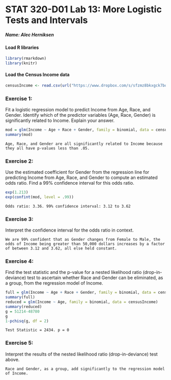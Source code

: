 <!-- INSTRUCTION: This is the template you will use to type up your responses to the exercises. To produce a document that you can print out and turn in just click on Knit HTML above. All you need to do to complete the lab is to type up your BRIEF answers and the R code (when necessary) in the spaces provided below. -->

STAT 320-D01 Lab 13: More Logistic Tests and Intervals
========================================================

##### Name: Alec Herniksen


#### Load R libraries
```{r warning=FALSE, message=FALSE}
library(rmarkdown)
library(knitr)
```


#### Load the Census Income data
```{r}
censusIncome <- read.csv(url("https://www.dropbox.com/s/sfzmz8bkxgck7bo/censusIncome.csv?dl=1"))
```


### Exercise 1:
Fit a logistic regression model to predict Income from Age, Race, and Gender. Identify which of the predictor variables (Age, Race, Gender) is significantly related to Income. Explain your answer.
```{r}
mod = glm(Income ~ Age + Race + Gender, family = binomial, data = censusIncome)
summary(mod)
```
```
Age, Race, and Gender are all significantly related to Income because they all have p-values less than .05.
```


### Exercise 2:
Use the estimated coefficient for Gender from the regression line for predicting Income from Age, Race, and Gender to compute an estimated odds ratio. Find a 99% confidence interval for this odds ratio.
```{r}
exp(1.213)
exp(confint(mod, level = .99))
```
```
Odds ratio: 3.36. 99% confidence interval: 3.12 to 3.62
```

### Exercise 3:
Interpret the confidence interval for the odds ratio in context.
```
We are 99% confident that as Gender changes from Female to Male, the odds of Income being greater than 50,000 dollars increases by a factor of between 3.12 and 3.62, all else held constant.
```


### Exercise 4:
Find the test statistic and the p-value for a nested likelihood ratio (drop-in-deviance) test to ascertain whether Race and Gender can be eliminated, as a group, from the regression model of Income.
```{r}
full = glm(Income ~ Age + Race + Gender, family = binomial, data = censusIncome)
summary(full)
reduced = glm(Income ~ Age, family = binomial, data = censusIncome)
summary(reduced)
g = 51214-48780
g
1-pchisq(g, df = 2)
```
```
Test Statistic = 2434. p = 0
```


### Exercise 5:
Interpret the results of the nested likelihood ratio (drop-in-deviance) test above.
```
Race and Gender, as a group, add significantly to the regression model of Income.
```